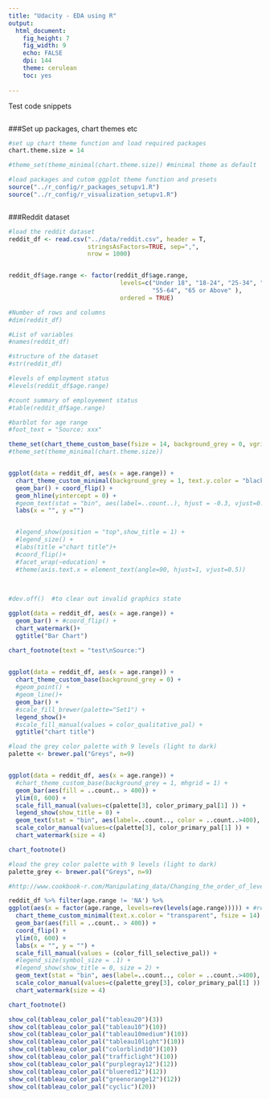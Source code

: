 ```yaml
---
title: "Udacity - EDA using R"
output:
  html_document:
    fig_height: 7
    fig_width: 9
    echo: FALSE
    dpi: 144
    theme: cerulean
    toc: yes
    
---
```


Test code snippets



```r


```

###Set up packages, chart themes etc
```r

#set up chart theme function and load required packages
chart.theme.size = 14

#theme_set(theme_minimal(chart.theme.size)) #minimal theme as default

#load packages and cutom ggplot theme function and presets
source("../r_config/r_packages_setupv1.R") 
source("../r_config/r_visualization_setupv1.R")



```

###Reddit dataset
```r

#load the reddit dataset
reddit_df <- read.csv("../data/reddit.csv", header = T,
                      stringsAsFactors=TRUE, sep=",",
                      nrow = 1000)


reddit_df$age.range <- factor(reddit_df$age.range, 
                               levels=c("Under 18", "18-24", "25-34", "35-44", "45-54", 
                                        "55-64", "65 or Above" ),
                               ordered = TRUE)

#Number of rows and columns
#dim(reddit_df)

#List of variables
#names(reddit_df)

#structure of the dataset
#str(reddit_df)

#levels of employment status
#levels(reddit_df$age.range)

#count summary of employement status
#table(reddit_df$age.range)

#barblot for age range
#foot_text = "Source: xxx"

theme_set(chart_theme_custom_base(fsize = 14, background_grey = 0, vgrid = 1, hgrid = 1)) 
#theme_set(theme_minimal(chart.theme.size)) 


ggplot(data = reddit_df, aes(x = age.range)) +
  chart_theme_custom_minimal(background_grey = 1, text.y.color = "black", text.x.color = "transparent")+
  geom_bar() + coord_flip() +
  geom_hline(yintercept = 0) +
  #geom_text(stat = "bin", aes(label=..count..), hjust = -0.3, vjust=0.5, colour="black", size = 10) +
  labs(x = "", y ="") 


  #legend_show(position = "top",show_title = 1) +
  #legend_size() +
  #labs(title ="chart title")+
  #coord_flip()+
  #facet_wrap(~education) +
  #theme(axis.text.x = element_text(angle=90, hjust=1, vjust=0.5))
 
  


```

```r

#dev.off()  #to clear out invalid graphics state

ggplot(data = reddit_df, aes(x = age.range)) + 
  geom_bar() + #coord_flip() +
  chart_watermark()+
  ggtitle("Bar Chart") 

chart_footnote(text = "test\nSource:")
  

```

```r
ggplot(data = reddit_df, aes(x = age.range)) + 
  chart_theme_custom_base(background_grey = 0) +
  #geom_point() +
  #geom_line()+
  geom_bar() +
  #scale_fill_brewer(palette="Set1") +
  legend_show()+
  #scale_fill_manual(values = color_qualitative_pal) +
  ggtitle("chart title")
```

```r

#load the grey color palette with 9 levels (light to dark)
palette <- brewer.pal("Greys", n=9)


ggplot(data = reddit_df, aes(x = age.range)) + 
  #chart_theme_custom_base(background_grey = 1, mhgrid = 1) +
  geom_bar(aes(fill = ..count.. > 400)) +
  ylim(0, 600) +
  scale_fill_manual(values=c(palette[3], color_primary_pal[1] )) +
  legend_show(show_title = 0) +
  geom_text(stat = "bin", aes(label=..count.., color = ..count..>400), hjust = 0.5, vjust=-.3, size = 10) +
  scale_color_manual(values=c(palette[3], color_primary_pal[1] )) +
  chart_watermark(size = 4)

chart_footnote()

```


```r

#load the grey color palette with 9 levels (light to dark)
palette_grey <- brewer.pal("Greys", n=9)

#http://www.cookbook-r.com/Manipulating_data/Changing_the_order_of_levels_of_a_factor/

reddit_df %>% filter(age.range != 'NA') %>%
ggplot(aes(x = factor(age.range, levels=rev(levels(age.range))))) + #reverse ther order of age.range
  chart_theme_custom_minimal(text.x.color = "transparent", fsize = 14) +
  geom_bar(aes(fill = ..count.. > 400)) +
  coord_flip() +
  ylim(0, 600) +
  labs(x = "", y = "") +
  scale_fill_manual(values = (color_fill_selective_pal)) +
  #legend_size(symbol_size = .1) +
  #legend_show(show_title = 0, size = 2) +
  geom_text(stat = "bin", aes(label=..count.., color = ..count..>400), hjust = -0.3, vjust=.5, size = text_size_scale(14)) +
  scale_color_manual(values=c(palette_grey[3], color_primary_pal[1] )) +
  chart_watermark(size = 4)

chart_footnote()

```

```r

show_col(tableau_color_pal("tableau20")(3))
show_col(tableau_color_pal("tableau10")(10))
show_col(tableau_color_pal("tableau10medium")(10))
show_col(tableau_color_pal("tableau10light")(10))
show_col(tableau_color_pal("colorblind10")(10))
show_col(tableau_color_pal("trafficlight")(10))
show_col(tableau_color_pal("purplegray12")(12))
show_col(tableau_color_pal("bluered12")(12))
show_col(tableau_color_pal("greenorange12")(12))
show_col(tableau_color_pal("cyclic")(20))
```

